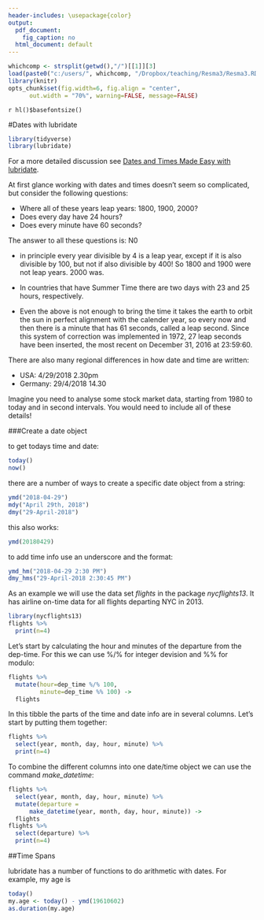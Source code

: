 ---
header-includes: \usepackage{color}
output:
  pdf_document:
    fig_caption: no
  html_document: default
---

<style>
table, th, td { text-align:right; }
th, td {padding: 10px;}
</style>

```{r, echo=FALSE, warning=FALSE, message=FALSE}
whichcomp <- strsplit(getwd(),"/")[[1]][3]
load(paste0("c:/users/", whichcomp, "/Dropbox/teaching/Resma3/Resma3.RData"))
library(knitr)
opts_chunk$set(fig.width=6, fig.align = "center", 
      out.width = "70%", warning=FALSE, message=FALSE)
```
`r hl()$basefontsize()`

#Dates with lubridate

```{r}
library(tidyverse)
library(lubridate)
```

For a more detailed discussion see [Dates and Times Made Easy with lubridate](https://www.google.com/url?sa=t&rct=j&q=&esrc=s&source=web&cd=6&ved=0ahUKEwjbm6-wvd_aAhUFneAKHRucD6cQFghjMAU&url=https%3A%2F%2Fwww.jstatsoft.org%2Farticle%2Fview%2Fv040i03%2Fv40i03.pdf&usg=AOvVaw1oHgFlV3bI-jAlcLyrugha).

At first glance working with dates and times doesn't seem so complicated, but consider the following questions:

-  Where all of these years leap years: 1800, 1900, 2000?  
-  Does every day have 24 hours?  
-  Does every minute have 60 seconds?

The answer to all these questions is: N0

-  in principle every year divisible by 4 is a leap year, except if it is also divisible by 100, but not if also divisible by 400! So 1800 and 1900 were not leap years. 2000 was.

-  In countries that have Summer Time there are two days with 23 and 25 hours, respectively.

-  Even the above is not enough to bring the time it takes the earth to orbit the sun in perfect alignment with the calender year, so every now and then there is a minute that has 61 seconds, called a leap second. Since this system of correction was implemented in 1972, 27 leap seconds have been inserted, the most recent on December 31, 2016 at 23:59:60.

There are also many regional differences in how date and time are written:

-  USA: 4/29/2018 2.30pm  
-  Germany: 29/4/2018 14.30


Imagine you need to analyse some stock market data, starting from 1980 to today and in second intervals. You would need to include all of these details!

###Create a date object

to get todays time and date:

```{r}
today()
now()
```

there are a number of ways to create a specific date object from a string:

```{r}
ymd("2018-04-29")
mdy("April 29th, 2018")
dmy("29-April-2018")
```

this also works:

```{r}
ymd(20180429)
```

to add time info use an underscore and the format:

```{r}
ymd_hm("2018-04-29 2:30 PM")
dmy_hms("29-April-2018 2:30:45 PM")
```

As an example we will use the data set *flights* in the package *nycflights13*. It has airline on-time data for all flights departing NYC in 2013.

```{r}
library(nycflights13)
flights %>% 
  print(n=4)
```

Let's start by calculating the hour and minutes of the departure from the dep-time. For this we can use %/% for integer devision and %% for modulo:

```{r}
flights %>% 
  mutate(hour=dep_time %/% 100,
         minute=dep_time %% 100) ->
  flights
```

In this tibble the parts of the time and date info are in several columns. Let's start by putting them together:

```{r}
flights %>% 
  select(year, month, day, hour, minute) %>% 
  print(n=4)
```

To combine the different columns into one date/time object we can use the command *make_datetime*:

```{r}
flights %>% 
  select(year, month, day, hour, minute) %>% 
  mutate(departure = 
      make_datetime(year, month, day, hour, minute)) ->
  flights
flights %>% 
  select(departure) %>% 
  print(n=4)
```

##Time Spans

lubridate has a number of functions to do arithmetic with dates. For example, my age is

```{r}
today()
my.age <- today() - ymd(19610602)
as.duration(my.age)
```

